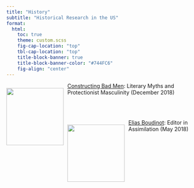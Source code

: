 ```yaml
---
title: "History"
subtitle: "Historical Research in the US"
format: 
  html: 
    toc: true
    theme: custom.scss
    fig-cap-location: "top"
    tbl-cap-location: "top"
    title-block-banner: true
    title-block-banner-color: "#744FC6"
    fig-align: "center"
---
```


<div style="float:left; margin-right: 10px;">
  [![](manifest.jpg){width=150 fig-alt="America Progress by John Gast (1872)"}](badmen.html)
</div>

[Constructing Bad Men](badmen.html): Literary Myths and Protectionist Masculinity (December 2018)

<br><br>

<div style="float:left; margin-right: 10px;">
  [![](elias.png){width=150 fig-alt="Portrait of Elias Boudinot with a Cherokee Phoenix newspaper backdrop."}](elias.html)
</div>

[Elias Boudinot](elias.html): Editor in Assimilation (May 2018)

<br><br><br><br>